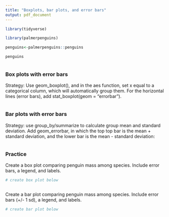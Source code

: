 ```yaml
---
title: "Boxplots, bar plots, and error bars"
output: pdf_document
---
```


```r
library(tidyverse)

library(palmerpenguins)

penguins<-palmerpenguins::penguins

penguins



```

### Box plots with error bars

Strategy: Use geom_boxplot(), and in the aes function, set x equal to a categorical column, which will automatically group them. For the horizontal lines (error bars), add stat_boxplot(geom = "errorbar").

```r






```

### Bar plots with error bars

Strategy: use group_by/summarize to calculate group mean and standard deviation. Add geom_errorbar, in which the top top bar is the mean + standard deviation, and the lower bar is the mean - standard deviation:

```r




```

### Practice

Create a box plot comparing penguin mass among species. Include error bars, a legend, and labels.

```r
# create box plot below



```

Create a bar plot comparing penguin mass among species. Include error bars (+/- 1 sd), a legend, and labels.

```r
# create bar plot below





```

